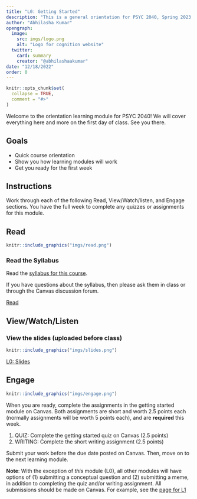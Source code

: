 ```yaml
---
title: "L0: Getting Started"
description: "This is a general orientation for PSYC 2040, Spring 2023. Start here to learn more about how this course will work."
author: "Abhilasha Kumar"
opengraph:
  image: 
    src: imgs/logo.png
    alt: "Logo for cognition website"
  twitter:
    card: summary
    creator: "@abhilashaakumar"
date: "12/18/2022"
order: 0 
---
```


```r
knitr::opts_chunk$set(
  collapse = TRUE,
  comment = "#>"
)
```

Welcome to the orientation learning module for PSYC 2040! We will cover everything here and more on the first day of class. See you there.

## Goals

- Quick course orientation
- Show you how learning modules will work
- Get you ready for the first week

## Instructions 

Work through each of the following Read, View/Watch/listen, and Engage sections. You have the full week to complete any quizzes or assignments for this module.

## Read


:::::{.card .border .border-2 .border-info}
:::: {.grid .g-0}
::: {.g-col-3}
:::: {.card-body}

```r
knitr::include_graphics("imgs/read.png")
```

::::
:::

::: {.g-col-9}
:::: {.card-body}
### Read the Syllabus

Read the [syllabus for this course](https://teaching-cognition.github.io/cognition/articles/course_docs/syllabus.html).

If you have questions about the syllabus, then please ask them in class or through the Canvas discussion forum.

<a class="btn btn-outline-info" href="https://teaching-cognition.github.io/cognition/articles/course_docs/syllabus.html" role="button" >Read</a>
::::
:::
::::
:::::

## View/Watch/Listen {.mt-5}

:::::{.card .border .border-2 .border-info .mb-3}

:::: {.grid}
::: {.g-col-3}

:::

::: {.g-col-9}


### View the slides (uploaded before class)

:::
::::

:::: {.grid .g-0}


::: {.g-col-3}
:::: {.card-body}

```r
knitr::include_graphics("imgs/slides.png")
```

::::
:::

::: {.g-col-5}
:::: {.card-body}

<a class="btn btn-outline-info" href="https://teaching-cognition.github.io/cognition/slides/L0_getting_started.pdf" role="button" target="_blank">L0: Slides</a>


::::
:::


::::
:::::


## Engage {.mt-5}

:::::{.card .border .border-2 .border-info}
:::: {.grid .g-0}
::: {.g-col-3}
:::: {.card-body}

```r
knitr::include_graphics("imgs/engage.png")
```

::::
:::

::: {.g-col-9}
:::: {.card-body}


When you are ready, complete the assignments in the getting started module on Canvas. Both assignments are short and worth 2.5 points each (normally assignments will be worth 5 points each), and are **required** this week.

1. QUIZ: Complete the getting started quiz on Canvas (2.5 points)
2. WRITING: Complete the short writing assignment (2.5 points)

Submit your work before the due date posted on Canvas. Then, move on to the next learning module.

**Note**: With the exception of *this* module (L0), all other modules will have options of (1) submitting a conceptual question and (2) submitting a meme, in addition to completing the quiz and/or writing assignment. All submissions should be made on Canvas. For example, see the [page for L1](https://teaching-cognition.github.io/cognition/articles/modules/L1_What_is_cognition.html#engage)


::::
:::
::::
:::::


